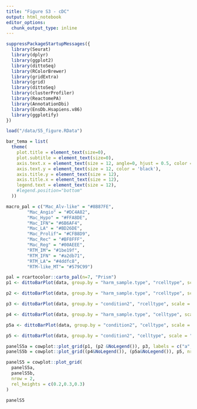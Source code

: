 ```yaml
---
title: "Figure S3 - cDC"
output: html_notebook
editor_options: 
  chunk_output_type: inline
---
```


```r
suppressPackageStartupMessages({
  library(Seurat)
  library(dplyr)
  library(ggplot2)
  library(dittoSeq)
  library(RColorBrewer)
  library(gridExtra)
  library(grid)
  library(dittoSeq)
  library(clusterProfiler)
  library(ReactomePA)
  library(AnnotationDbi)
  library(EnsDb.Hsapiens.v86)
  library(ggplotify)
})
```

```r
load("/data/S5_figure.RData")
```

```r
bar_tema = list(
  theme(
    plot.title = element_text(size=0),
    plot.subtitle = element_text(size=0),
    axis.text.x = element_text(size = 12, angle=0, hjust = 0.5, color = 'black'),
    axis.text.y = element_text(size = 12, color = 'black'),
    axis.title.y = element_text(size = 12),
    axis.title.x = element_text(size = 12),
    legend.text = element_text(size = 12),
    #legend.position="bottom"
  ))

macro_pal = c("Mac_Alv-like" = "#8B87FE",
        "Mac_Angio" = "#DC4A82",
        "Mac_Hypo" = "#FFA8DE",
        "Mac_IFN"= "#6B6AF4",
        "Mac_LA" = "#BD26DE",
        "Mac_Prolif"= "#CFB8D9",
        "Mac_Rec" = "#BF8FFF",
        "Mac_Reg" = "#00AEEE",
        "RTM_IM"= "#1be19f",
        "RTM_IFN" = "#a2db71",
        "RTM_LA"= "#4ddfc8", 
        "RTM-like_MT"= "#579C99")
```

```r
pal = rcartocolor::carto_pal(n=7, "Prism")
p1 <- dittoBarPlot(data, group.by = "harm_sample.type", "rcelltype", scale = "percent", color.panel = pal) + coord_flip() + bar_tema + xlab("") & NoLegend()
```

```r
p2 <- dittoBarPlot(data, group.by = "harm_sample.type", "rcelltype", scale = "count", color.panel = pal) + coord_flip() + bar_tema + xlab("")
```
```r
p3 <- dittoBarPlot(data, group.by = "condition2", "rcelltype", scale = "percent", color.panel = pal) + coord_flip() + bar_tema + xlab("")
```

```r
p4 <- dittoBarPlot(data, group.by = "harm_sample.type", "celltype", scale = "count", color.panel = macro_pal, retain.factor.levels = F) + coord_flip() + bar_tema + xlab("")
```

```r
p5a <- dittoBarPlot(data, group.by = "condition2", "celltype", scale = "percent", color.panel = macro_pal, retain.factor.levels = T) + coord_flip() + bar_tema + xlab("")
```

```r
p5 <- dittoBarPlot(data, group.by = "condition2", "celltype", scale = "count", color.panel = macro_pal, retain.factor.levels = T) + coord_flip() + bar_tema + xlab("")
```

```r
panelS5a = cowplot::plot_grid(p1, (p2 &NoLegend()), p3, labels = c("a", "b", "c"), nrow=1, ncol = 3, label_size = 20) 
panelS5b = cowplot::plot_grid((p4&NoLegend()), (p5a&NoLegend()), p5, nrow=1,ncol = 3, heights = c(0.5), labels = c("d", "e", "f"), label_size = 20)

panelS5 = cowplot::plot_grid(
  panelS5a,
  panelS5b,
  nrow = 2,
  rel_heights = c(0.2,0.3,0.3)
)
```

```r
panelS5
```
